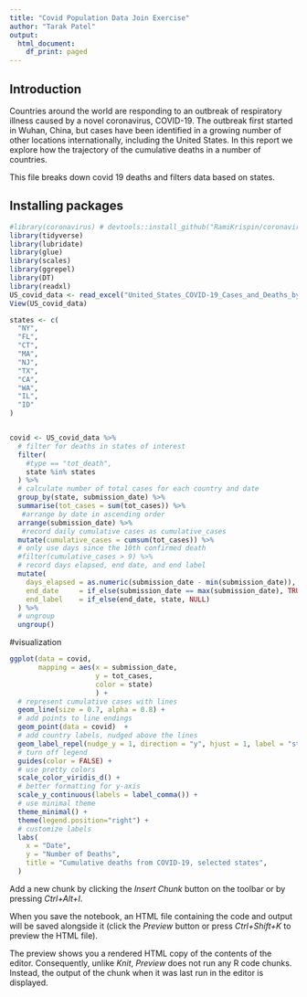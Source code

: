 ```yaml
---
title: "Covid Population Data Join Exercise"
author: "Tarak Patel"
output:
  html_document:
    df_print: paged
---
```

## Introduction

Countries around the world are responding to an outbreak of respiratory illness caused by a novel coronavirus, COVID-19. The outbreak first started in Wuhan, China, but cases have been identified in a growing number of other locations internationally, including the United States. In this report we explore how the trajectory of the cumulative deaths in a number of countries.

This file breaks down covid 19 deaths and filters data based on states.

## Installing packages
```r
#library(coronavirus) # devtools::install_github("RamiKrispin/coronavirus")
library(tidyverse)
library(lubridate)
library(glue)
library(scales)
library(ggrepel)
library(DT)
library(readxl)
US_covid_data <- read_excel("United_States_COVID-19_Cases_and_Deaths_by_State_over_Time.xlsx")
View(US_covid_data)
```
```r
states <- c(
  "NY",
  "FL",
  "CT",
  "MA",
  "NJ",
  "TX",
  "CA",
  "WA",
  "IL",
  "ID"
)


covid <- US_covid_data %>%
  # filter for deaths in states of interest
  filter(
    #type == "tot_death",
    state %in% states
  ) %>%
  # calculate number of total cases for each country and date
  group_by(state, submission_date) %>%
  summarise(tot_cases = sum(tot_cases)) %>%
   #arrange by date in ascending order
  arrange(submission_date) %>%
   #record daily cumulative cases as cumulative_cases
  mutate(cumulative_cases = cumsum(tot_cases)) %>%
  # only use days since the 10th confirmed death
  #filter(cumulative_cases > 9) %>%
  # record days elapsed, end date, and end label
  mutate(
    days_elapsed = as.numeric(submission_date - min(submission_date)),
    end_date     = if_else(submission_date == max(submission_date), TRUE, FALSE),
    end_label    = if_else(end_date, state, NULL)
  ) %>%
  # ungroup
  ungroup()
```

#visualization
```r
ggplot(data = covid,
       mapping = aes(x = submission_date, 
                     y = tot_cases, 
                     color = state)
                     ) +
  # represent cumulative cases with lines
  geom_line(size = 0.7, alpha = 0.8) +
  # add points to line endings
  geom_point(data = covid)  +
  # add country labels, nudged above the lines
  geom_label_repel(nudge_y = 1, direction = "y", hjust = 1, label = "state") + 
  # turn off legend
  guides(color = FALSE) +
  # use pretty colors
  scale_color_viridis_d() +
  # better formatting for y-axis
  scale_y_continuous(labels = label_comma()) +
  # use minimal theme
  theme_minimal() +
  theme(legend.position="right") +
  # customize labels
  labs(
    x = "Date",
    y = "Number of Deaths",
    title = "Cumulative deaths from COVID-19, selected states",
  )
```

Add a new chunk by clicking the *Insert Chunk* button on the toolbar or by pressing *Ctrl+Alt+I*.

When you save the notebook, an HTML file containing the code and output will be saved alongside it (click the *Preview* button or press *Ctrl+Shift+K* to preview the HTML file).

The preview shows you a rendered HTML copy of the contents of the editor. Consequently, unlike *Knit*, *Preview* does not run any R code chunks. Instead, the output of the chunk when it was last run in the editor is displayed.
